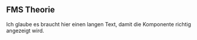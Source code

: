 
<Chapter setFmsNav={true}>

## FMS Theorie

Ich glaube es braucht hier einen langen Text, damit die Komponente richtig angezeigt wird.

</Chapter>

